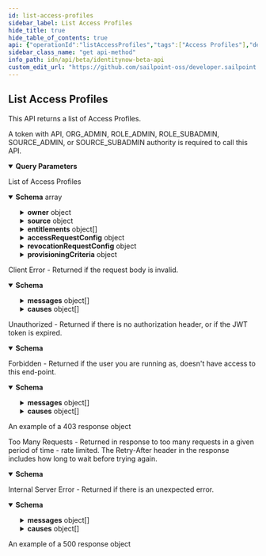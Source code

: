 ```yaml
---
id: list-access-profiles
sidebar_label: List Access Profiles
hide_title: true
hide_table_of_contents: true
api: {"operationId":"listAccessProfiles","tags":["Access Profiles"],"description":"This API returns a list of Access Profiles.\n\nA token with API, ORG_ADMIN, ROLE_ADMIN, ROLE_SUBADMIN, SOURCE_ADMIN, or SOURCE_SUBADMIN authority is required to call this API.","parameters":[{"in":"query","name":"for-subadmin","schema":{"type":"string"},"description":"If provided, filters the returned list according to what is visible to the indicated ROLE_SUBADMIN or SOURCE_SUBADMIN Identity. The value of the parameter is either an Identity ID, or the special value **me**, which is shorthand for the calling Identity's ID.\n\nA 400 Bad Request error is returned if the **for-subadmin** parameter is specified for an Identity that is not a subadmin.","example":"8c190e6787aa4ed9a90bd9d5344523fb","required":false},{"in":"query","name":"limit","description":"Note that for this API the maximum value for limit is 50.\nSee [V3 API Standard Collection Parameters](https://developer.sailpoint.com/idn/api/standard-collection-parameters) for more information.","required":false,"example":50,"schema":{"type":"integer","format":"int32","minimum":0,"maximum":50,"default":50}},{"in":"query","name":"offset","description":"Offset into the full result set. Usually specified with *limit* to paginate through the results.\nSee [V3 API Standard Collection Parameters](https://developer.sailpoint.com/idn/api/standard-collection-parameters) for more information.","required":false,"example":0,"schema":{"type":"integer","format":"int32","minimum":0,"default":0}},{"in":"query","name":"count","description":"If *true* it will populate the *X-Total-Count* response header with the number of results that would be returned if *limit* and *offset* were ignored.\n\nSince requesting a total count can have a performance impact, it is recommended not to send **count=true** if that value will not be used.\n\nSee [V3 API Standard Collection Parameters](https://developer.sailpoint.com/idn/api/standard-collection-parameters) for more information.","required":false,"example":true,"schema":{"type":"boolean","default":false}},{"in":"query","name":"filters","schema":{"type":"string"},"description":"Filter results using the standard syntax described in [V3 API Standard Collection Parameters](https://developer.sailpoint.com/idn/api/standard-collection-parameters#filtering-results)\n\nFiltering is supported for the following fields and operators:\n\n**id**: *eq, in*\n\n**name**: *eq, sw*\n\n**created, modified**: *gt, lt, ge, le*\n\n**owner.id**: *eq, in*\n\n**requestable**: *eq*\n\n**source.id**: *eq, in*","example":"name eq \"SailPoint Support\"","required":false},{"in":"query","name":"sorters","schema":{"type":"string","format":"comma-separated"},"description":"Sort results using the standard syntax described in [V3 API Standard Collection Parameters](https://developer.sailpoint.com/idn/api/standard-collection-parameters#sorting-results)\n\nSorting is supported for the following fields: **name, created, modified**","example":"name,-modified","required":false},{"in":"query","name":"for-segment-ids","schema":{"type":"string","format":"comma-separated"},"description":"If present and not empty, additionally filters Access Profiles to those which are assigned to the Segment(s) with the specified IDs.\n\nIf segmentation is currently unavailable, specifying this parameter results in an error.","example":"0b5c9f25-83c6-4762-9073-e38f7bb2ae26,2e8d8180-24bc-4d21-91c6-7affdb473b0d","required":false},{"in":"query","name":"include-unsegmented","schema":{"type":"boolean","default":true},"description":"Whether or not the response list should contain unsegmented Access Profiles. If *for-segment-ids* is absent or empty, specifying *include-unsegmented* as false results in an error.","example":false,"required":false}],"responses":{"200":{"description":"List of Access Profiles","content":{"application/json":{"schema":{"type":"array","items":{"type":"object","properties":{"id":{"type":"string","description":"The ID of the Access Profile","example":"2c91808a7190d06e01719938fcd20792","readOnly":true},"name":{"type":"string","description":"Name of the Access Profile","example":"Employee-database-read-write"},"description":{"type":"string","nullable":true,"description":"Information about the Access Profile","example":"Collection of entitlements to read/write the employee database"},"created":{"type":"string","description":"Date the Access Profile was created","format":"date-time","example":"2021-03-01T22:32:58.104Z","readOnly":true},"modified":{"type":"string","description":"Date the Access Profile was last modified.","format":"date-time","example":"2021-03-02T20:22:28.104Z","readOnly":true},"enabled":{"type":"boolean","description":"Whether the Access Profile is enabled. If the Access Profile is enabled then you must include at least one Entitlement.","example":true},"owner":{"description":"Owner of the Access Profile","type":"object","nullable":true,"properties":{"type":{"description":"Owner type. This field must be either left null or set to 'IDENTITY' on input, otherwise a 400 Bad Request error will result.","example":"IDENTITY","type":"string","enum":["ACCOUNT_CORRELATION_CONFIG","ACCESS_PROFILE","ACCESS_REQUEST_APPROVAL","ACCOUNT","APPLICATION","CAMPAIGN","CAMPAIGN_FILTER","CERTIFICATION","CLUSTER","CONNECTOR_SCHEMA","ENTITLEMENT","GOVERNANCE_GROUP","IDENTITY","IDENTITY_PROFILE","IDENTITY_REQUEST","LIFECYCLE_STATE","PASSWORD_POLICY","ROLE","RULE","SOD_POLICY","SOURCE","TAG","TAG_CATEGORY","TASK_RESULT","REPORT_RESULT","SOD_VIOLATION","ACCOUNT_ACTIVITY"]},"id":{"type":"string","description":"Identity id","example":"2c9180a46faadee4016fb4e018c20639"},"name":{"type":"string","description":"Human-readable display name of the owner. It may be left null or omitted in a POST or PATCH. If set, it must match the current value of the owner's display name, otherwise a 400 Bad Request error will result.","example":"support"}}},"source":{"type":"object","properties":{"id":{"type":"string","description":"The ID of the Source with with which the Access Profile is associated","example":"2c91809773dee3610173fdb0b6061ef4"},"type":{"type":"string","enum":["SOURCE"],"description":"The type of the Source, will always be SOURCE","example":"SOURCE"},"name":{"type":"string","description":"The display name of the associated Source","example":"ODS-AD-SOURCE"}}},"entitlements":{"type":"array","description":"A list of entitlements associated with the Access Profile. If enabled is false this is allowed to be empty otherwise it needs to contain at least one Entitlement.","items":{"type":"object","properties":{"id":{"type":"string","description":"The ID of the Entitlement","example":"2c91809773dee32014e13e122092014e"},"type":{"type":"string","enum":["ENTITLEMENT"],"description":"The type of the Entitlement, will always be ENTITLEMENT","example":"ENTITLEMENT"},"name":{"type":"string","description":"The display name of the Entitlement","example":"CN=entitlement.490efde5,OU=OrgCo,OU=ServiceDept,DC=HQAD,DC=local"}}}},"requestable":{"type":"boolean","description":"Whether the Access Profile is requestable via access request. Currently, making an Access Profile non-requestable is only supported  for customers enabled with the new Request Center. Otherwise, attempting to create an Access Profile with a value  **false** in this field results in a 400 error.","example":true},"accessRequestConfig":{"nullable":true,"description":"Access request configuration for this object","type":"object","properties":{"commentsRequired":{"type":"boolean","description":"Whether the requester of the containing object must provide comments justifying the request","example":true},"denialCommentsRequired":{"type":"boolean","description":"Whether an approver must provide comments when denying the request","example":true},"approvalSchemes":{"type":"array","description":"List describing the steps in approving the request","items":{"type":"object","properties":{"approverType":{"type":"string","enum":["APP_OWNER","OWNER","SOURCE_OWNER","MANAGER","GOVERNANCE_GROUP"],"description":"Describes the individual or group that is responsible for an approval step. Values are as follows.\n**APP_OWNER**: The owner of the Application\n\n**OWNER**: Owner of the associated Access Profile or Role\n\n**SOURCE_OWNER**: Owner of the Source associated with an Access Profile\n\n**MANAGER**: Manager of the Identity making the request\n\n**GOVERNANCE_GROUP**: A Governance Group, the ID of which is specified by the **approverId** field","example":"GOVERNANCE_GROUP"},"approverId":{"type":"string","nullable":true,"description":"Id of the specific approver, used only when approverType is GOVERNANCE_GROUP","example":"46c79819-a69f-49a2-becb-12c971ae66c6"}}}}}},"revocationRequestConfig":{"nullable":true,"description":"Revocation request configuration for this object.","type":"object","properties":{"commentsRequired":{"type":"boolean","description":"Whether the requester of the containing object must provide comments justifying the request","example":false,"nullable":true,"default":false},"denialCommentsRequired":{"type":"boolean","description":"Whether an approver must provide comments when denying the request","example":false,"nullable":true,"default":false},"approvalSchemes":{"type":"array","description":"List describing the steps in approving the revocation request","items":{"type":"object","properties":{"approverType":{"type":"string","enum":["APP_OWNER","OWNER","SOURCE_OWNER","MANAGER","GOVERNANCE_GROUP"],"description":"Describes the individual or group that is responsible for an approval step. Values are as follows.\n**APP_OWNER**: The owner of the Application\n\n**OWNER**: Owner of the associated Access Profile or Role\n\n**SOURCE_OWNER**: Owner of the Source associated with an Access Profile\n\n**MANAGER**: Manager of the Identity making the request\n\n**GOVERNANCE_GROUP**: A Governance Group, the ID of which is specified by the **approverId** field","example":"GOVERNANCE_GROUP"},"approverId":{"type":"string","nullable":true,"description":"Id of the specific approver, used only when approverType is GOVERNANCE_GROUP","example":"46c79819-a69f-49a2-becb-12c971ae66c6"}}}}}},"segments":{"type":"array","nullable":true,"items":{"type":"string"},"description":"List of IDs of segments, if any, to which this Access Profile is assigned.","example":["f7b1b8a3-5fed-4fd4-ad29-82014e137e19","29cb6c06-1da8-43ea-8be4-b3125f248f2a"]},"provisioningCriteria":{"description":"When an Identity has multiple Accounts on the Source with which an Access Profile is associated, this expression is evaluated against those Accounts to choose one to provision with the Access Profile.","nullable":true,"example":{"operation":"OR","children":[{"operation":"AND","children":[{"attribute":"dn","operation":"CONTAINS","value":"useast"},{"attribute":"manager","operation":"CONTAINS","value":"Scott.Clark"}]},{"operation":"AND","children":[{"attribute":"dn","operation":"EQUALS","value":"Gibson"},{"attribute":"telephoneNumber","operation":"CONTAINS","value":"512"}]}]},"type":"object","properties":{"operation":{"type":"string","enum":["EQUALS","NOT_EQUALS","CONTAINS","HAS","AND","OR"],"description":"Supported operations on ProvisioningCriteria","example":"EQUALS"},"attribute":{"type":"string","description":"Name of the Account attribute to be tested. If **operation** is one of EQUALS, NOT_EQUALS, CONTAINS, or HAS, this field is required. Otherwise, specifying it is an error.","example":"email","nullable":true},"value":{"type":"string","nullable":true,"description":"String value to test the Account attribute w/r/t the specified operation. If the operation is one of EQUALS, NOT_EQUALS, or CONTAINS, this field is required. Otherwise, specifying it is an error. If the Attribute is not String-typed, it will be converted to the appropriate type.","example":"carlee.cert1c9f9b6fd@mailinator.com"},"children":{"type":"array","items":{"type":"object","description":"Defines matching criteria for an Account to be provisioned with a specific Access Profile","properties":{"operation":{"type":"string","enum":["EQUALS","NOT_EQUALS","CONTAINS","HAS","AND","OR"],"description":"Supported operations on ProvisioningCriteria","example":"EQUALS"},"attribute":{"type":"string","description":"Name of the Account attribute to be tested. If **operation** is one of EQUALS, NOT_EQUALS, CONTAINS, or HAS, this field is required. Otherwise, specifying it is an error.","example":"email","nullable":true},"value":{"type":"string","nullable":true,"description":"String value to test the Account attribute w/r/t the specified operation. If the operation is one of EQUALS, NOT_EQUALS, or CONTAINS, this field is required. Otherwise, specifying it is an error. If the Attribute is not String-typed, it will be converted to the appropriate type.","example":"carlee.cert1c9f9b6fd@mailinator.com"},"children":{"type":"array","items":{"type":"object","description":"Defines matching criteria for an Account to be provisioned with a specific Access Profile","properties":{"operation":{"type":"string","enum":["EQUALS","NOT_EQUALS","CONTAINS","HAS","AND","OR"],"description":"Supported operations on ProvisioningCriteria","example":"EQUALS"},"attribute":{"type":"string","description":"Name of the Account attribute to be tested. If **operation** is one of EQUALS, NOT_EQUALS, CONTAINS, or HAS, this field is required. Otherwise, specifying it is an error.","example":"email","nullable":true},"value":{"type":"string","description":"String value to test the Account attribute w/r/t the specified operation. If the operation is one of EQUALS, NOT_EQUALS, or CONTAINS, this field is required. Otherwise, specifying it is an error. If the Attribute is not String-typed, it will be converted to the appropriate type.","example":"carlee.cert1c9f9b6fd@mailinator.com"}}},"nullable":true,"description":"Array of child criteria. Required if the operation is AND or OR, otherwise it must be left null. A maximum of three levels of criteria are supported, including leaf nodes.","example":null}}},"nullable":true,"description":"Array of child criteria. Required if the operation is AND or OR, otherwise it must be left null. A maximum of three levels of criteria are supported, including leaf nodes.","example":null}}}},"required":["owner","name","source"]}}}}},"400":{"description":"Client Error - Returned if the request body is invalid.","content":{"application/json":{"schema":{"type":"object","properties":{"detailCode":{"type":"string","description":"Fine-grained error code providing more detail of the error.","example":"400.1 Bad Request Content"},"trackingId":{"type":"string","description":"Unique tracking id for the error.","example":"e7eab60924f64aa284175b9fa3309599"},"messages":{"type":"array","description":"Generic localized reason for error","items":{"type":"object","properties":{"locale":{"type":"string","description":"The locale for the message text, a BCP 47 language tag.","example":"en-US"},"localeOrigin":{"type":"string","enum":["DEFAULT","REQUEST"],"description":"An indicator of how the locale was selected. *DEFAULT* means the locale is the system default. *REQUEST* means the locale was selected from the request context (i.e., best match based on the *Accept-Language* header). Additional values may be added in the future without notice.","example":"DEFAULT"},"text":{"type":"string","description":"Actual text of the error message in the indicated locale.","example":"The request was syntactically correct but its content is semantically invalid."}}}},"causes":{"type":"array","description":"Plain-text descriptive reasons to provide additional detail to the text provided in the messages field","items":{"type":"object","properties":{"locale":{"type":"string","description":"The locale for the message text, a BCP 47 language tag.","example":"en-US"},"localeOrigin":{"type":"string","enum":["DEFAULT","REQUEST"],"description":"An indicator of how the locale was selected. *DEFAULT* means the locale is the system default. *REQUEST* means the locale was selected from the request context (i.e., best match based on the *Accept-Language* header). Additional values may be added in the future without notice.","example":"DEFAULT"},"text":{"type":"string","description":"Actual text of the error message in the indicated locale.","example":"The request was syntactically correct but its content is semantically invalid."}}}}}}}}},"401":{"description":"Unauthorized - Returned if there is no authorization header, or if the JWT token is expired.","content":{"application/json":{"schema":{"type":"object","properties":{"error":{"description":"A message describing the error","example":"JWT validation failed: JWT is expired"}}}}}},"403":{"description":"Forbidden - Returned if the user you are running as, doesn't have access to this end-point.","content":{"application/json":{"schema":{"type":"object","properties":{"detailCode":{"type":"string","description":"Fine-grained error code providing more detail of the error.","example":"400.1 Bad Request Content"},"trackingId":{"type":"string","description":"Unique tracking id for the error.","example":"e7eab60924f64aa284175b9fa3309599"},"messages":{"type":"array","description":"Generic localized reason for error","items":{"type":"object","properties":{"locale":{"type":"string","description":"The locale for the message text, a BCP 47 language tag.","example":"en-US"},"localeOrigin":{"type":"string","enum":["DEFAULT","REQUEST"],"description":"An indicator of how the locale was selected. *DEFAULT* means the locale is the system default. *REQUEST* means the locale was selected from the request context (i.e., best match based on the *Accept-Language* header). Additional values may be added in the future without notice.","example":"DEFAULT"},"text":{"type":"string","description":"Actual text of the error message in the indicated locale.","example":"The request was syntactically correct but its content is semantically invalid."}}}},"causes":{"type":"array","description":"Plain-text descriptive reasons to provide additional detail to the text provided in the messages field","items":{"type":"object","properties":{"locale":{"type":"string","description":"The locale for the message text, a BCP 47 language tag.","example":"en-US"},"localeOrigin":{"type":"string","enum":["DEFAULT","REQUEST"],"description":"An indicator of how the locale was selected. *DEFAULT* means the locale is the system default. *REQUEST* means the locale was selected from the request context (i.e., best match based on the *Accept-Language* header). Additional values may be added in the future without notice.","example":"DEFAULT"},"text":{"type":"string","description":"Actual text of the error message in the indicated locale.","example":"The request was syntactically correct but its content is semantically invalid."}}}}}},"examples":{"403":{"summary":"An example of a 403 response object","value":{"detailCode":"403 Forbidden","trackingId":"b21b1f7ce4da4d639f2c62a57171b427","messages":[{"locale":"en-US","localeOrigin":"DEFAULT","text":"The server understood the request but refuses to authorize it."}]}}}}}},"429":{"description":"Too Many Requests - Returned in response to too many requests in a given period of time - rate limited. The Retry-After header in the response includes how long to wait before trying again.","content":{"application/json":{"schema":{"type":"object","properties":{"message":{"description":"A message describing the error","example":" Rate Limit Exceeded "}}}}}},"500":{"description":"Internal Server Error - Returned if there is an unexpected error.","content":{"application/json":{"schema":{"type":"object","properties":{"detailCode":{"type":"string","description":"Fine-grained error code providing more detail of the error.","example":"400.1 Bad Request Content"},"trackingId":{"type":"string","description":"Unique tracking id for the error.","example":"e7eab60924f64aa284175b9fa3309599"},"messages":{"type":"array","description":"Generic localized reason for error","items":{"type":"object","properties":{"locale":{"type":"string","description":"The locale for the message text, a BCP 47 language tag.","example":"en-US"},"localeOrigin":{"type":"string","enum":["DEFAULT","REQUEST"],"description":"An indicator of how the locale was selected. *DEFAULT* means the locale is the system default. *REQUEST* means the locale was selected from the request context (i.e., best match based on the *Accept-Language* header). Additional values may be added in the future without notice.","example":"DEFAULT"},"text":{"type":"string","description":"Actual text of the error message in the indicated locale.","example":"The request was syntactically correct but its content is semantically invalid."}}}},"causes":{"type":"array","description":"Plain-text descriptive reasons to provide additional detail to the text provided in the messages field","items":{"type":"object","properties":{"locale":{"type":"string","description":"The locale for the message text, a BCP 47 language tag.","example":"en-US"},"localeOrigin":{"type":"string","enum":["DEFAULT","REQUEST"],"description":"An indicator of how the locale was selected. *DEFAULT* means the locale is the system default. *REQUEST* means the locale was selected from the request context (i.e., best match based on the *Accept-Language* header). Additional values may be added in the future without notice.","example":"DEFAULT"},"text":{"type":"string","description":"Actual text of the error message in the indicated locale.","example":"The request was syntactically correct but its content is semantically invalid."}}}}}},"examples":{"500":{"summary":"An example of a 500 response object","value":{"detailCode":"500.0 Internal Fault","trackingId":"b21b1f7ce4da4d639f2c62a57171b427","messages":[{"locale":"en-US","localeOrigin":"DEFAULT","text":"An internal fault occurred."}]}}}}}}},"security":[{"oauth2":["idn:access-profile:read","idn:access-profile:manage"]}],"method":"get","path":"/access-profiles","servers":[{"url":"https://{tenant}.api.identitynow.com/beta","description":"This is the beta API server.","variables":{"tenant":{"default":"sailpoint","description":"This is the name of your tenant, typically your company's name."}}}],"securitySchemes":{"oauth2":{"type":"oauth2","description":"OAuth2 Bearer token (JWT). See [IdentityNow REST API Authentication](https://developer.sailpoint.com/idn/api/authentication) for more information.\n- Directions for generating a [personal access token](https://developer.sailpoint.com/idn/api/authentication#personal-access-tokens)\n- Directions using [client credentials flow](https://developer.sailpoint.com/idn/api/authentication#client-credentials-grant-flow)\n- Directions for using [authorization code flow](https://developer.sailpoint.com/idn/api/authentication#authorization-code-grant-flow)\n\nWhich authentication method should I choose?  See our [guide](https://developer.sailpoint.com/idn/api/authentication#which-oauth-20-grant-flow-should-i-use)\n\nLearn more about how to find your `tokenUrl` and `authorizationUrl` [in our docs](https://developer.sailpoint.com/idn/api/authentication#find-your-tenants-oauth-details)\n","flows":{"clientCredentials":{"tokenUrl":"https://tenant.api.identitynow.com/oauth/token","scopes":{"sp:scopes:default":"default scope","sp:scopes:all":"access to all scopes"}},"authorizationCode":{"authorizationUrl":"https://tenant.identitynow.com/oauth/authorize","tokenUrl":"https://tenant.api.identitynow.com/oauth/token","scopes":{"sp:scopes:default":"default scope","sp:scopes:all":"access to all scopes"}}}}},"info":{"title":"IdentityNow Beta API","description":"Use these APIs to interact with the IdentityNow platform to achieve repeatable, automated processes with greater scalability. These APIs are in beta and are subject to change. We encourage you to join the SailPoint Developer Community forum at https://developer.sailpoint.com/discuss to connect with other developers using our APIs.","termsOfService":"https://developer.sailpoint.com/discuss/tos","contact":{"name":"Developer Relations","url":"https://developer.sailpoint.com/discuss/api-help"},"license":{"name":"MIT","url":"https://opensource.org/licenses/MIT"},"version":"3.1.0-beta"},"postman":{"name":"List Access Profiles","description":{"content":"This API returns a list of Access Profiles.\n\nA token with API, ORG_ADMIN, ROLE_ADMIN, ROLE_SUBADMIN, SOURCE_ADMIN, or SOURCE_SUBADMIN authority is required to call this API.","type":"text/plain"},"url":{"path":["access-profiles"],"host":["{{baseUrl}}"],"query":[{"disabled":false,"description":{"content":"If provided, filters the returned list according to what is visible to the indicated ROLE_SUBADMIN or SOURCE_SUBADMIN Identity. The value of the parameter is either an Identity ID, or the special value **me**, which is shorthand for the calling Identity's ID.\n\nA 400 Bad Request error is returned if the **for-subadmin** parameter is specified for an Identity that is not a subadmin.","type":"text/plain"},"key":"for-subadmin","value":""},{"disabled":false,"description":{"content":"Note that for this API the maximum value for limit is 50.\nSee [V3 API Standard Collection Parameters](https://developer.sailpoint.com/idn/api/standard-collection-parameters) for more information.","type":"text/plain"},"key":"limit","value":""},{"disabled":false,"description":{"content":"Offset into the full result set. Usually specified with *limit* to paginate through the results.\nSee [V3 API Standard Collection Parameters](https://developer.sailpoint.com/idn/api/standard-collection-parameters) for more information.","type":"text/plain"},"key":"offset","value":""},{"disabled":false,"description":{"content":"If *true* it will populate the *X-Total-Count* response header with the number of results that would be returned if *limit* and *offset* were ignored.\n\nSince requesting a total count can have a performance impact, it is recommended not to send **count=true** if that value will not be used.\n\nSee [V3 API Standard Collection Parameters](https://developer.sailpoint.com/idn/api/standard-collection-parameters) for more information.","type":"text/plain"},"key":"count","value":""},{"disabled":false,"description":{"content":"Filter results using the standard syntax described in [V3 API Standard Collection Parameters](https://developer.sailpoint.com/idn/api/standard-collection-parameters#filtering-results)\n\nFiltering is supported for the following fields and operators:\n\n**id**: *eq, in*\n\n**name**: *eq, sw*\n\n**created, modified**: *gt, lt, ge, le*\n\n**owner.id**: *eq, in*\n\n**requestable**: *eq*\n\n**source.id**: *eq, in*","type":"text/plain"},"key":"filters","value":""},{"disabled":false,"description":{"content":"Sort results using the standard syntax described in [V3 API Standard Collection Parameters](https://developer.sailpoint.com/idn/api/standard-collection-parameters#sorting-results)\n\nSorting is supported for the following fields: **name, created, modified**","type":"text/plain"},"key":"sorters","value":""},{"disabled":false,"description":{"content":"If present and not empty, additionally filters Access Profiles to those which are assigned to the Segment(s) with the specified IDs.\n\nIf segmentation is currently unavailable, specifying this parameter results in an error.","type":"text/plain"},"key":"for-segment-ids","value":""},{"disabled":false,"description":{"content":"Whether or not the response list should contain unsegmented Access Profiles. If *for-segment-ids* is absent or empty, specifying *include-unsegmented* as false results in an error.","type":"text/plain"},"key":"include-unsegmented","value":""}],"variable":[]},"header":[{"key":"Accept","value":"application/json"}],"method":"GET","auth":{"type":"oauth2","oauth2":[]}}}
sidebar_class_name: "get api-method"
info_path: idn/api/beta/identitynow-beta-api
custom_edit_url: "https://github.com/sailpoint-oss/developer.sailpoint.com/issues/new?assignees=&labels=&template=bug-report.md&title=%5BBug%5D+Your+Bug+Report+Here Requesting changes to 'List Access Profiles' (list-access-profiles)"
---
```



## List Access Profiles



This API returns a list of Access Profiles.

A token with API, ORG_ADMIN, ROLE_ADMIN, ROLE_SUBADMIN, SOURCE_ADMIN, or SOURCE_SUBADMIN authority is required to call this API.

<details style={{"marginBottom":"1rem"}} data-collapsed={false} open={true}><summary style={{}}><strong>Query Parameters</strong></summary><div><ul><ParamsItem className={"paramsItem"} param={{"in":"query","name":"for-subadmin","schema":{"type":"string"},"description":"If provided, filters the returned list according to what is visible to the indicated ROLE_SUBADMIN or SOURCE_SUBADMIN Identity. The value of the parameter is either an Identity ID, or the special value **me**, which is shorthand for the calling Identity's ID.\n\nA 400 Bad Request error is returned if the **for-subadmin** parameter is specified for an Identity that is not a subadmin.","example":"8c190e6787aa4ed9a90bd9d5344523fb","required":false}}></ParamsItem><ParamsItem className={"paramsItem"} param={{"in":"query","name":"limit","description":"Note that for this API the maximum value for limit is 50.\nSee [V3 API Standard Collection Parameters](https://developer.sailpoint.com/idn/api/standard-collection-parameters) for more information.","required":false,"example":50,"schema":{"type":"integer","format":"int32","minimum":0,"maximum":50,"default":50}}}></ParamsItem><ParamsItem className={"paramsItem"} param={{"in":"query","name":"offset","description":"Offset into the full result set. Usually specified with *limit* to paginate through the results.\nSee [V3 API Standard Collection Parameters](https://developer.sailpoint.com/idn/api/standard-collection-parameters) for more information.","required":false,"example":0,"schema":{"type":"integer","format":"int32","minimum":0,"default":0}}}></ParamsItem><ParamsItem className={"paramsItem"} param={{"in":"query","name":"count","description":"If *true* it will populate the *X-Total-Count* response header with the number of results that would be returned if *limit* and *offset* were ignored.\n\nSince requesting a total count can have a performance impact, it is recommended not to send **count=true** if that value will not be used.\n\nSee [V3 API Standard Collection Parameters](https://developer.sailpoint.com/idn/api/standard-collection-parameters) for more information.","required":false,"example":true,"schema":{"type":"boolean","default":false}}}></ParamsItem><ParamsItem className={"paramsItem"} param={{"in":"query","name":"filters","schema":{"type":"string"},"description":"Filter results using the standard syntax described in [V3 API Standard Collection Parameters](https://developer.sailpoint.com/idn/api/standard-collection-parameters#filtering-results)\n\nFiltering is supported for the following fields and operators:\n\n**id**: *eq, in*\n\n**name**: *eq, sw*\n\n**created, modified**: *gt, lt, ge, le*\n\n**owner.id**: *eq, in*\n\n**requestable**: *eq*\n\n**source.id**: *eq, in*","example":"name eq \"SailPoint Support\"","required":false}}></ParamsItem><ParamsItem className={"paramsItem"} param={{"in":"query","name":"sorters","schema":{"type":"string","format":"comma-separated"},"description":"Sort results using the standard syntax described in [V3 API Standard Collection Parameters](https://developer.sailpoint.com/idn/api/standard-collection-parameters#sorting-results)\n\nSorting is supported for the following fields: **name, created, modified**","example":"name,-modified","required":false}}></ParamsItem><ParamsItem className={"paramsItem"} param={{"in":"query","name":"for-segment-ids","schema":{"type":"string","format":"comma-separated"},"description":"If present and not empty, additionally filters Access Profiles to those which are assigned to the Segment(s) with the specified IDs.\n\nIf segmentation is currently unavailable, specifying this parameter results in an error.","example":"0b5c9f25-83c6-4762-9073-e38f7bb2ae26,2e8d8180-24bc-4d21-91c6-7affdb473b0d","required":false}}></ParamsItem><ParamsItem className={"paramsItem"} param={{"in":"query","name":"include-unsegmented","schema":{"type":"boolean","default":true},"description":"Whether or not the response list should contain unsegmented Access Profiles. If *for-segment-ids* is absent or empty, specifying *include-unsegmented* as false results in an error.","example":false,"required":false}}></ParamsItem></ul></div></details><div><ApiTabs><TabItem label={"200"} value={"200"}><div>

List of Access Profiles

</div><div><MimeTabs schemaType={"response"}><TabItem label={"application/json"} value={"application/json"}><SchemaTabs><TabItem label={"Schema"} value={"Schema"}><details style={{}} data-collapsed={false} open={true}><summary style={{"textAlign":"left"}}><strong>Schema</strong><span style={{"opacity":"0.6"}}> array</span></summary><div style={{"textAlign":"left","marginLeft":"1rem"}}></div><ul style={{"marginLeft":"1rem"}}><SchemaItem collapsible={false} name={"id"} required={false} deprecated={undefined} schemaDescription={"The ID of the Access Profile"} schemaName={"string"} qualifierMessage={undefined} defaultValue={undefined}></SchemaItem><SchemaItem collapsible={false} name={"name"} required={false} deprecated={undefined} schemaDescription={"Name of the Access Profile"} schemaName={"string"} qualifierMessage={undefined} defaultValue={undefined}></SchemaItem><SchemaItem collapsible={false} name={"description"} required={false} deprecated={undefined} schemaDescription={"Information about the Access Profile"} schemaName={"string"} qualifierMessage={undefined} defaultValue={undefined}></SchemaItem><SchemaItem collapsible={false} name={"created"} required={false} deprecated={undefined} schemaDescription={"Date the Access Profile was created"} schemaName={"date-time"} qualifierMessage={undefined} defaultValue={undefined}></SchemaItem><SchemaItem collapsible={false} name={"modified"} required={false} deprecated={undefined} schemaDescription={"Date the Access Profile was last modified."} schemaName={"date-time"} qualifierMessage={undefined} defaultValue={undefined}></SchemaItem><SchemaItem collapsible={false} name={"enabled"} required={false} deprecated={undefined} schemaDescription={"Whether the Access Profile is enabled. If the Access Profile is enabled then you must include at least one Entitlement."} schemaName={"boolean"} qualifierMessage={undefined} defaultValue={undefined}></SchemaItem><SchemaItem collapsible={true} className={"schemaItem"}><details style={{}}><summary style={{}}><strong>owner</strong><span style={{"opacity":"0.6"}}> object</span></summary><div style={{"marginLeft":"1rem"}}><div style={{"marginTop":".5rem","marginBottom":".5rem"}}>

Owner of the Access Profile

</div><SchemaItem collapsible={false} name={"type"} required={false} deprecated={undefined} schemaDescription={"Owner type. This field must be either left null or set to 'IDENTITY' on input, otherwise a 400 Bad Request error will result."} schemaName={"string"} qualifierMessage={"**Possible values:** [`ACCOUNT_CORRELATION_CONFIG`, `ACCESS_PROFILE`, `ACCESS_REQUEST_APPROVAL`, `ACCOUNT`, `APPLICATION`, `CAMPAIGN`, `CAMPAIGN_FILTER`, `CERTIFICATION`, `CLUSTER`, `CONNECTOR_SCHEMA`, `ENTITLEMENT`, `GOVERNANCE_GROUP`, `IDENTITY`, `IDENTITY_PROFILE`, `IDENTITY_REQUEST`, `LIFECYCLE_STATE`, `PASSWORD_POLICY`, `ROLE`, `RULE`, `SOD_POLICY`, `SOURCE`, `TAG`, `TAG_CATEGORY`, `TASK_RESULT`, `REPORT_RESULT`, `SOD_VIOLATION`, `ACCOUNT_ACTIVITY`]"} defaultValue={undefined}></SchemaItem><SchemaItem collapsible={false} name={"id"} required={false} deprecated={undefined} schemaDescription={"Identity id"} schemaName={"string"} qualifierMessage={undefined} defaultValue={undefined}></SchemaItem><SchemaItem collapsible={false} name={"name"} required={false} deprecated={undefined} schemaDescription={"Human-readable display name of the owner. It may be left null or omitted in a POST or PATCH. If set, it must match the current value of the owner's display name, otherwise a 400 Bad Request error will result."} schemaName={"string"} qualifierMessage={undefined} defaultValue={undefined}></SchemaItem></div></details></SchemaItem><SchemaItem collapsible={true} className={"schemaItem"}><details style={{}}><summary style={{}}><strong>source</strong><span style={{"opacity":"0.6"}}> object</span></summary><div style={{"marginLeft":"1rem"}}><SchemaItem collapsible={false} name={"id"} required={false} deprecated={undefined} schemaDescription={"The ID of the Source with with which the Access Profile is associated"} schemaName={"string"} qualifierMessage={undefined} defaultValue={undefined}></SchemaItem><SchemaItem collapsible={false} name={"type"} required={false} deprecated={undefined} schemaDescription={"The type of the Source, will always be SOURCE"} schemaName={"string"} qualifierMessage={"**Possible values:** [`SOURCE`]"} defaultValue={undefined}></SchemaItem><SchemaItem collapsible={false} name={"name"} required={false} deprecated={undefined} schemaDescription={"The display name of the associated Source"} schemaName={"string"} qualifierMessage={undefined} defaultValue={undefined}></SchemaItem></div></details></SchemaItem><SchemaItem collapsible={true} className={"schemaItem"}><details style={{}}><summary style={{}}><strong>entitlements</strong><span style={{"opacity":"0.6"}}> object[]</span></summary><div style={{"marginLeft":"1rem"}}><div style={{"marginTop":".5rem","marginBottom":".5rem"}}>

A list of entitlements associated with the Access Profile. If enabled is false this is allowed to be empty otherwise it needs to contain at least one Entitlement.

</div><SchemaItem collapsible={false} name={"id"} required={false} deprecated={undefined} schemaDescription={"The ID of the Entitlement"} schemaName={"string"} qualifierMessage={undefined} defaultValue={undefined}></SchemaItem><SchemaItem collapsible={false} name={"type"} required={false} deprecated={undefined} schemaDescription={"The type of the Entitlement, will always be ENTITLEMENT"} schemaName={"string"} qualifierMessage={"**Possible values:** [`ENTITLEMENT`]"} defaultValue={undefined}></SchemaItem><SchemaItem collapsible={false} name={"name"} required={false} deprecated={undefined} schemaDescription={"The display name of the Entitlement"} schemaName={"string"} qualifierMessage={undefined} defaultValue={undefined}></SchemaItem></div></details></SchemaItem><SchemaItem collapsible={false} name={"requestable"} required={false} deprecated={undefined} schemaDescription={"Whether the Access Profile is requestable via access request. Currently, making an Access Profile non-requestable is only supported  for customers enabled with the new Request Center. Otherwise, attempting to create an Access Profile with a value  **false** in this field results in a 400 error."} schemaName={"boolean"} qualifierMessage={undefined} defaultValue={undefined}></SchemaItem><SchemaItem collapsible={true} className={"schemaItem"}><details style={{}}><summary style={{}}><strong>accessRequestConfig</strong><span style={{"opacity":"0.6"}}> object</span></summary><div style={{"marginLeft":"1rem"}}><div style={{"marginTop":".5rem","marginBottom":".5rem"}}>

Access request configuration for this object

</div><SchemaItem collapsible={false} name={"commentsRequired"} required={false} deprecated={undefined} schemaDescription={"Whether the requester of the containing object must provide comments justifying the request"} schemaName={"boolean"} qualifierMessage={undefined} defaultValue={undefined}></SchemaItem><SchemaItem collapsible={false} name={"denialCommentsRequired"} required={false} deprecated={undefined} schemaDescription={"Whether an approver must provide comments when denying the request"} schemaName={"boolean"} qualifierMessage={undefined} defaultValue={undefined}></SchemaItem><SchemaItem collapsible={true} className={"schemaItem"}><details style={{}}><summary style={{}}><strong>approvalSchemes</strong><span style={{"opacity":"0.6"}}> object[]</span></summary><div style={{"marginLeft":"1rem"}}><div style={{"marginTop":".5rem","marginBottom":".5rem"}}>

List describing the steps in approving the request

</div><SchemaItem collapsible={false} name={"approverType"} required={false} deprecated={undefined} schemaDescription={"Describes the individual or group that is responsible for an approval step. Values are as follows.\n**APP_OWNER**: The owner of the Application\n\n**OWNER**: Owner of the associated Access Profile or Role\n\n**SOURCE_OWNER**: Owner of the Source associated with an Access Profile\n\n**MANAGER**: Manager of the Identity making the request\n\n**GOVERNANCE_GROUP**: A Governance Group, the ID of which is specified by the **approverId** field"} schemaName={"string"} qualifierMessage={"**Possible values:** [`APP_OWNER`, `OWNER`, `SOURCE_OWNER`, `MANAGER`, `GOVERNANCE_GROUP`]"} defaultValue={undefined}></SchemaItem><SchemaItem collapsible={false} name={"approverId"} required={false} deprecated={undefined} schemaDescription={"Id of the specific approver, used only when approverType is GOVERNANCE_GROUP"} schemaName={"string"} qualifierMessage={undefined} defaultValue={undefined}></SchemaItem></div></details></SchemaItem></div></details></SchemaItem><SchemaItem collapsible={true} className={"schemaItem"}><details style={{}}><summary style={{}}><strong>revocationRequestConfig</strong><span style={{"opacity":"0.6"}}> object</span></summary><div style={{"marginLeft":"1rem"}}><div style={{"marginTop":".5rem","marginBottom":".5rem"}}>

Revocation request configuration for this object.

</div><SchemaItem collapsible={false} name={"commentsRequired"} required={false} deprecated={undefined} schemaDescription={"Whether the requester of the containing object must provide comments justifying the request"} schemaName={"boolean"} qualifierMessage={undefined} defaultValue={false}></SchemaItem><SchemaItem collapsible={false} name={"denialCommentsRequired"} required={false} deprecated={undefined} schemaDescription={"Whether an approver must provide comments when denying the request"} schemaName={"boolean"} qualifierMessage={undefined} defaultValue={false}></SchemaItem><SchemaItem collapsible={true} className={"schemaItem"}><details style={{}}><summary style={{}}><strong>approvalSchemes</strong><span style={{"opacity":"0.6"}}> object[]</span></summary><div style={{"marginLeft":"1rem"}}><div style={{"marginTop":".5rem","marginBottom":".5rem"}}>

List describing the steps in approving the revocation request

</div><SchemaItem collapsible={false} name={"approverType"} required={false} deprecated={undefined} schemaDescription={"Describes the individual or group that is responsible for an approval step. Values are as follows.\n**APP_OWNER**: The owner of the Application\n\n**OWNER**: Owner of the associated Access Profile or Role\n\n**SOURCE_OWNER**: Owner of the Source associated with an Access Profile\n\n**MANAGER**: Manager of the Identity making the request\n\n**GOVERNANCE_GROUP**: A Governance Group, the ID of which is specified by the **approverId** field"} schemaName={"string"} qualifierMessage={"**Possible values:** [`APP_OWNER`, `OWNER`, `SOURCE_OWNER`, `MANAGER`, `GOVERNANCE_GROUP`]"} defaultValue={undefined}></SchemaItem><SchemaItem collapsible={false} name={"approverId"} required={false} deprecated={undefined} schemaDescription={"Id of the specific approver, used only when approverType is GOVERNANCE_GROUP"} schemaName={"string"} qualifierMessage={undefined} defaultValue={undefined}></SchemaItem></div></details></SchemaItem></div></details></SchemaItem><SchemaItem collapsible={false} name={"segments"} required={false} deprecated={undefined} schemaDescription={"List of IDs of segments, if any, to which this Access Profile is assigned."} schemaName={"string[]"} qualifierMessage={undefined} defaultValue={undefined}></SchemaItem><SchemaItem collapsible={true} className={"schemaItem"}><details style={{}}><summary style={{}}><strong>provisioningCriteria</strong><span style={{"opacity":"0.6"}}> object</span></summary><div style={{"marginLeft":"1rem"}}><div style={{"marginTop":".5rem","marginBottom":".5rem"}}>

When an Identity has multiple Accounts on the Source with which an Access Profile is associated, this expression is evaluated against those Accounts to choose one to provision with the Access Profile.

</div><SchemaItem collapsible={false} name={"operation"} required={false} deprecated={undefined} schemaDescription={"Supported operations on ProvisioningCriteria"} schemaName={"string"} qualifierMessage={"**Possible values:** [`EQUALS`, `NOT_EQUALS`, `CONTAINS`, `HAS`, `AND`, `OR`]"} defaultValue={undefined}></SchemaItem><SchemaItem collapsible={false} name={"attribute"} required={false} deprecated={undefined} schemaDescription={"Name of the Account attribute to be tested. If **operation** is one of EQUALS, NOT_EQUALS, CONTAINS, or HAS, this field is required. Otherwise, specifying it is an error."} schemaName={"string"} qualifierMessage={undefined} defaultValue={undefined}></SchemaItem><SchemaItem collapsible={false} name={"value"} required={false} deprecated={undefined} schemaDescription={"String value to test the Account attribute w/r/t the specified operation. If the operation is one of EQUALS, NOT_EQUALS, or CONTAINS, this field is required. Otherwise, specifying it is an error. If the Attribute is not String-typed, it will be converted to the appropriate type."} schemaName={"string"} qualifierMessage={undefined} defaultValue={undefined}></SchemaItem><SchemaItem collapsible={true} className={"schemaItem"}><details style={{}}><summary style={{}}><strong>children</strong><span style={{"opacity":"0.6"}}> object[]</span></summary><div style={{"marginLeft":"1rem"}}><div style={{"marginTop":".5rem","marginBottom":".5rem"}}>

Array of child criteria. Required if the operation is AND or OR, otherwise it must be left null. A maximum of three levels of criteria are supported, including leaf nodes.

</div><SchemaItem collapsible={false} name={"operation"} required={false} deprecated={undefined} schemaDescription={"Supported operations on ProvisioningCriteria"} schemaName={"string"} qualifierMessage={"**Possible values:** [`EQUALS`, `NOT_EQUALS`, `CONTAINS`, `HAS`, `AND`, `OR`]"} defaultValue={undefined}></SchemaItem><SchemaItem collapsible={false} name={"attribute"} required={false} deprecated={undefined} schemaDescription={"Name of the Account attribute to be tested. If **operation** is one of EQUALS, NOT_EQUALS, CONTAINS, or HAS, this field is required. Otherwise, specifying it is an error."} schemaName={"string"} qualifierMessage={undefined} defaultValue={undefined}></SchemaItem><SchemaItem collapsible={false} name={"value"} required={false} deprecated={undefined} schemaDescription={"String value to test the Account attribute w/r/t the specified operation. If the operation is one of EQUALS, NOT_EQUALS, or CONTAINS, this field is required. Otherwise, specifying it is an error. If the Attribute is not String-typed, it will be converted to the appropriate type."} schemaName={"string"} qualifierMessage={undefined} defaultValue={undefined}></SchemaItem><SchemaItem collapsible={true} className={"schemaItem"}><details style={{}}><summary style={{}}><strong>children</strong><span style={{"opacity":"0.6"}}> object[]</span></summary><div style={{"marginLeft":"1rem"}}><div style={{"marginTop":".5rem","marginBottom":".5rem"}}>

Array of child criteria. Required if the operation is AND or OR, otherwise it must be left null. A maximum of three levels of criteria are supported, including leaf nodes.

</div><SchemaItem collapsible={false} name={"operation"} required={false} deprecated={undefined} schemaDescription={"Supported operations on ProvisioningCriteria"} schemaName={"string"} qualifierMessage={"**Possible values:** [`EQUALS`, `NOT_EQUALS`, `CONTAINS`, `HAS`, `AND`, `OR`]"} defaultValue={undefined}></SchemaItem><SchemaItem collapsible={false} name={"attribute"} required={false} deprecated={undefined} schemaDescription={"Name of the Account attribute to be tested. If **operation** is one of EQUALS, NOT_EQUALS, CONTAINS, or HAS, this field is required. Otherwise, specifying it is an error."} schemaName={"string"} qualifierMessage={undefined} defaultValue={undefined}></SchemaItem><SchemaItem collapsible={false} name={"value"} required={false} deprecated={undefined} schemaDescription={"String value to test the Account attribute w/r/t the specified operation. If the operation is one of EQUALS, NOT_EQUALS, or CONTAINS, this field is required. Otherwise, specifying it is an error. If the Attribute is not String-typed, it will be converted to the appropriate type."} schemaName={"string"} qualifierMessage={undefined} defaultValue={undefined}></SchemaItem></div></details></SchemaItem></div></details></SchemaItem></div></details></SchemaItem></ul></details></TabItem><TabItem label={"Example (from schema)"} value={"Example (from schema)"}><ResponseSamples responseExample={"[\n  {\n    \"id\": \"2c91808a7190d06e01719938fcd20792\",\n    \"name\": \"Employee-database-read-write\",\n    \"description\": \"Collection of entitlements to read/write the employee database\",\n    \"created\": \"2021-03-01T22:32:58.104Z\",\n    \"modified\": \"2021-03-02T20:22:28.104Z\",\n    \"enabled\": true,\n    \"owner\": {\n      \"type\": \"IDENTITY\",\n      \"id\": \"2c9180a46faadee4016fb4e018c20639\",\n      \"name\": \"support\"\n    },\n    \"source\": {\n      \"id\": \"2c91809773dee3610173fdb0b6061ef4\",\n      \"type\": \"SOURCE\",\n      \"name\": \"ODS-AD-SOURCE\"\n    },\n    \"entitlements\": [\n      {\n        \"id\": \"2c91809773dee32014e13e122092014e\",\n        \"type\": \"ENTITLEMENT\",\n        \"name\": \"CN=entitlement.490efde5,OU=OrgCo,OU=ServiceDept,DC=HQAD,DC=local\"\n      }\n    ],\n    \"requestable\": true,\n    \"accessRequestConfig\": {\n      \"commentsRequired\": true,\n      \"denialCommentsRequired\": true,\n      \"approvalSchemes\": [\n        {\n          \"approverType\": \"GOVERNANCE_GROUP\",\n          \"approverId\": \"46c79819-a69f-49a2-becb-12c971ae66c6\"\n        }\n      ]\n    },\n    \"revocationRequestConfig\": {\n      \"commentsRequired\": false,\n      \"denialCommentsRequired\": false,\n      \"approvalSchemes\": [\n        {\n          \"approverType\": \"GOVERNANCE_GROUP\",\n          \"approverId\": \"46c79819-a69f-49a2-becb-12c971ae66c6\"\n        }\n      ]\n    },\n    \"segments\": [\n      \"f7b1b8a3-5fed-4fd4-ad29-82014e137e19\",\n      \"29cb6c06-1da8-43ea-8be4-b3125f248f2a\"\n    ],\n    \"provisioningCriteria\": {\n      \"operation\": \"OR\",\n      \"children\": [\n        {\n          \"operation\": \"AND\",\n          \"children\": [\n            {\n              \"attribute\": \"dn\",\n              \"operation\": \"CONTAINS\",\n              \"value\": \"useast\"\n            },\n            {\n              \"attribute\": \"manager\",\n              \"operation\": \"CONTAINS\",\n              \"value\": \"Scott.Clark\"\n            }\n          ]\n        },\n        {\n          \"operation\": \"AND\",\n          \"children\": [\n            {\n              \"attribute\": \"dn\",\n              \"operation\": \"EQUALS\",\n              \"value\": \"Gibson\"\n            },\n            {\n              \"attribute\": \"telephoneNumber\",\n              \"operation\": \"CONTAINS\",\n              \"value\": \"512\"\n            }\n          ]\n        }\n      ]\n    }\n  }\n]"} language={"json"}></ResponseSamples></TabItem></SchemaTabs></TabItem></MimeTabs></div></TabItem><TabItem label={"400"} value={"400"}><div>

Client Error - Returned if the request body is invalid.

</div><div><MimeTabs schemaType={"response"}><TabItem label={"application/json"} value={"application/json"}><SchemaTabs><TabItem label={"Schema"} value={"Schema"}><details style={{}} data-collapsed={false} open={true}><summary style={{"textAlign":"left"}}><strong>Schema</strong></summary><div style={{"textAlign":"left","marginLeft":"1rem"}}></div><ul style={{"marginLeft":"1rem"}}><SchemaItem collapsible={false} name={"detailCode"} required={false} deprecated={undefined} schemaDescription={"Fine-grained error code providing more detail of the error."} schemaName={"string"} qualifierMessage={undefined} defaultValue={undefined}></SchemaItem><SchemaItem collapsible={false} name={"trackingId"} required={false} deprecated={undefined} schemaDescription={"Unique tracking id for the error."} schemaName={"string"} qualifierMessage={undefined} defaultValue={undefined}></SchemaItem><SchemaItem collapsible={true} className={"schemaItem"}><details style={{}}><summary style={{}}><strong>messages</strong><span style={{"opacity":"0.6"}}> object[]</span></summary><div style={{"marginLeft":"1rem"}}><div style={{"marginTop":".5rem","marginBottom":".5rem"}}>

Generic localized reason for error

</div><SchemaItem collapsible={false} name={"locale"} required={false} deprecated={undefined} schemaDescription={"The locale for the message text, a BCP 47 language tag."} schemaName={"string"} qualifierMessage={undefined} defaultValue={undefined}></SchemaItem><SchemaItem collapsible={false} name={"localeOrigin"} required={false} deprecated={undefined} schemaDescription={"An indicator of how the locale was selected. *DEFAULT* means the locale is the system default. *REQUEST* means the locale was selected from the request context (i.e., best match based on the *Accept-Language* header). Additional values may be added in the future without notice."} schemaName={"string"} qualifierMessage={"**Possible values:** [`DEFAULT`, `REQUEST`]"} defaultValue={undefined}></SchemaItem><SchemaItem collapsible={false} name={"text"} required={false} deprecated={undefined} schemaDescription={"Actual text of the error message in the indicated locale."} schemaName={"string"} qualifierMessage={undefined} defaultValue={undefined}></SchemaItem></div></details></SchemaItem><SchemaItem collapsible={true} className={"schemaItem"}><details style={{}}><summary style={{}}><strong>causes</strong><span style={{"opacity":"0.6"}}> object[]</span></summary><div style={{"marginLeft":"1rem"}}><div style={{"marginTop":".5rem","marginBottom":".5rem"}}>

Plain-text descriptive reasons to provide additional detail to the text provided in the messages field

</div><SchemaItem collapsible={false} name={"locale"} required={false} deprecated={undefined} schemaDescription={"The locale for the message text, a BCP 47 language tag."} schemaName={"string"} qualifierMessage={undefined} defaultValue={undefined}></SchemaItem><SchemaItem collapsible={false} name={"localeOrigin"} required={false} deprecated={undefined} schemaDescription={"An indicator of how the locale was selected. *DEFAULT* means the locale is the system default. *REQUEST* means the locale was selected from the request context (i.e., best match based on the *Accept-Language* header). Additional values may be added in the future without notice."} schemaName={"string"} qualifierMessage={"**Possible values:** [`DEFAULT`, `REQUEST`]"} defaultValue={undefined}></SchemaItem><SchemaItem collapsible={false} name={"text"} required={false} deprecated={undefined} schemaDescription={"Actual text of the error message in the indicated locale."} schemaName={"string"} qualifierMessage={undefined} defaultValue={undefined}></SchemaItem></div></details></SchemaItem></ul></details></TabItem><TabItem label={"Example (from schema)"} value={"Example (from schema)"}><ResponseSamples responseExample={"{\n  \"detailCode\": \"400.1 Bad Request Content\",\n  \"trackingId\": \"e7eab60924f64aa284175b9fa3309599\",\n  \"messages\": [\n    {\n      \"locale\": \"en-US\",\n      \"localeOrigin\": \"DEFAULT\",\n      \"text\": \"The request was syntactically correct but its content is semantically invalid.\"\n    }\n  ],\n  \"causes\": [\n    {\n      \"locale\": \"en-US\",\n      \"localeOrigin\": \"DEFAULT\",\n      \"text\": \"The request was syntactically correct but its content is semantically invalid.\"\n    }\n  ]\n}"} language={"json"}></ResponseSamples></TabItem></SchemaTabs></TabItem></MimeTabs></div></TabItem><TabItem label={"401"} value={"401"}><div>

Unauthorized - Returned if there is no authorization header, or if the JWT token is expired.

</div><div><MimeTabs schemaType={"response"}><TabItem label={"application/json"} value={"application/json"}><SchemaTabs><TabItem label={"Schema"} value={"Schema"}><details style={{}} data-collapsed={false} open={true}><summary style={{"textAlign":"left"}}><strong>Schema</strong></summary><div style={{"textAlign":"left","marginLeft":"1rem"}}></div><ul style={{"marginLeft":"1rem"}}><SchemaItem collapsible={false} name={"error"} required={false} deprecated={undefined} schemaDescription={"A message describing the error"} schemaName={""} qualifierMessage={undefined} defaultValue={undefined}></SchemaItem></ul></details></TabItem><TabItem label={"Example (from schema)"} value={"Example (from schema)"}><ResponseSamples responseExample={"{\n  \"error\": \"JWT validation failed: JWT is expired\"\n}"} language={"json"}></ResponseSamples></TabItem></SchemaTabs></TabItem></MimeTabs></div></TabItem><TabItem label={"403"} value={"403"}><div>

Forbidden - Returned if the user you are running as, doesn't have access to this end-point.

</div><div><MimeTabs schemaType={"response"}><TabItem label={"application/json"} value={"application/json"}><SchemaTabs><TabItem label={"Schema"} value={"Schema"}><details style={{}} data-collapsed={false} open={true}><summary style={{"textAlign":"left"}}><strong>Schema</strong></summary><div style={{"textAlign":"left","marginLeft":"1rem"}}></div><ul style={{"marginLeft":"1rem"}}><SchemaItem collapsible={false} name={"detailCode"} required={false} deprecated={undefined} schemaDescription={"Fine-grained error code providing more detail of the error."} schemaName={"string"} qualifierMessage={undefined} defaultValue={undefined}></SchemaItem><SchemaItem collapsible={false} name={"trackingId"} required={false} deprecated={undefined} schemaDescription={"Unique tracking id for the error."} schemaName={"string"} qualifierMessage={undefined} defaultValue={undefined}></SchemaItem><SchemaItem collapsible={true} className={"schemaItem"}><details style={{}}><summary style={{}}><strong>messages</strong><span style={{"opacity":"0.6"}}> object[]</span></summary><div style={{"marginLeft":"1rem"}}><div style={{"marginTop":".5rem","marginBottom":".5rem"}}>

Generic localized reason for error

</div><SchemaItem collapsible={false} name={"locale"} required={false} deprecated={undefined} schemaDescription={"The locale for the message text, a BCP 47 language tag."} schemaName={"string"} qualifierMessage={undefined} defaultValue={undefined}></SchemaItem><SchemaItem collapsible={false} name={"localeOrigin"} required={false} deprecated={undefined} schemaDescription={"An indicator of how the locale was selected. *DEFAULT* means the locale is the system default. *REQUEST* means the locale was selected from the request context (i.e., best match based on the *Accept-Language* header). Additional values may be added in the future without notice."} schemaName={"string"} qualifierMessage={"**Possible values:** [`DEFAULT`, `REQUEST`]"} defaultValue={undefined}></SchemaItem><SchemaItem collapsible={false} name={"text"} required={false} deprecated={undefined} schemaDescription={"Actual text of the error message in the indicated locale."} schemaName={"string"} qualifierMessage={undefined} defaultValue={undefined}></SchemaItem></div></details></SchemaItem><SchemaItem collapsible={true} className={"schemaItem"}><details style={{}}><summary style={{}}><strong>causes</strong><span style={{"opacity":"0.6"}}> object[]</span></summary><div style={{"marginLeft":"1rem"}}><div style={{"marginTop":".5rem","marginBottom":".5rem"}}>

Plain-text descriptive reasons to provide additional detail to the text provided in the messages field

</div><SchemaItem collapsible={false} name={"locale"} required={false} deprecated={undefined} schemaDescription={"The locale for the message text, a BCP 47 language tag."} schemaName={"string"} qualifierMessage={undefined} defaultValue={undefined}></SchemaItem><SchemaItem collapsible={false} name={"localeOrigin"} required={false} deprecated={undefined} schemaDescription={"An indicator of how the locale was selected. *DEFAULT* means the locale is the system default. *REQUEST* means the locale was selected from the request context (i.e., best match based on the *Accept-Language* header). Additional values may be added in the future without notice."} schemaName={"string"} qualifierMessage={"**Possible values:** [`DEFAULT`, `REQUEST`]"} defaultValue={undefined}></SchemaItem><SchemaItem collapsible={false} name={"text"} required={false} deprecated={undefined} schemaDescription={"Actual text of the error message in the indicated locale."} schemaName={"string"} qualifierMessage={undefined} defaultValue={undefined}></SchemaItem></div></details></SchemaItem></ul></details></TabItem><TabItem label={"Example (from schema)"} value={"Example (from schema)"}><ResponseSamples responseExample={"{\n  \"detailCode\": \"400.1 Bad Request Content\",\n  \"trackingId\": \"e7eab60924f64aa284175b9fa3309599\",\n  \"messages\": [\n    {\n      \"locale\": \"en-US\",\n      \"localeOrigin\": \"DEFAULT\",\n      \"text\": \"The request was syntactically correct but its content is semantically invalid.\"\n    }\n  ],\n  \"causes\": [\n    {\n      \"locale\": \"en-US\",\n      \"localeOrigin\": \"DEFAULT\",\n      \"text\": \"The request was syntactically correct but its content is semantically invalid.\"\n    }\n  ]\n}"} language={"json"}></ResponseSamples></TabItem><TabItem label={"403"} value={"403"}><p> An example of a 403 response object</p><ResponseSamples responseExample={"{\n  \"detailCode\": \"403 Forbidden\",\n  \"trackingId\": \"b21b1f7ce4da4d639f2c62a57171b427\",\n  \"messages\": [\n    {\n      \"locale\": \"en-US\",\n      \"localeOrigin\": \"DEFAULT\",\n      \"text\": \"The server understood the request but refuses to authorize it.\"\n    }\n  ]\n}"} language={"json"}></ResponseSamples></TabItem></SchemaTabs></TabItem></MimeTabs></div></TabItem><TabItem label={"429"} value={"429"}><div>

Too Many Requests - Returned in response to too many requests in a given period of time - rate limited. The Retry-After header in the response includes how long to wait before trying again.

</div><div><MimeTabs schemaType={"response"}><TabItem label={"application/json"} value={"application/json"}><SchemaTabs><TabItem label={"Schema"} value={"Schema"}><details style={{}} data-collapsed={false} open={true}><summary style={{"textAlign":"left"}}><strong>Schema</strong></summary><div style={{"textAlign":"left","marginLeft":"1rem"}}></div><ul style={{"marginLeft":"1rem"}}><SchemaItem collapsible={false} name={"message"} required={false} deprecated={undefined} schemaDescription={"A message describing the error"} schemaName={""} qualifierMessage={undefined} defaultValue={undefined}></SchemaItem></ul></details></TabItem><TabItem label={"Example (from schema)"} value={"Example (from schema)"}><ResponseSamples responseExample={"{\n  \"message\": \" Rate Limit Exceeded \"\n}"} language={"json"}></ResponseSamples></TabItem></SchemaTabs></TabItem></MimeTabs></div></TabItem><TabItem label={"500"} value={"500"}><div>

Internal Server Error - Returned if there is an unexpected error.

</div><div><MimeTabs schemaType={"response"}><TabItem label={"application/json"} value={"application/json"}><SchemaTabs><TabItem label={"Schema"} value={"Schema"}><details style={{}} data-collapsed={false} open={true}><summary style={{"textAlign":"left"}}><strong>Schema</strong></summary><div style={{"textAlign":"left","marginLeft":"1rem"}}></div><ul style={{"marginLeft":"1rem"}}><SchemaItem collapsible={false} name={"detailCode"} required={false} deprecated={undefined} schemaDescription={"Fine-grained error code providing more detail of the error."} schemaName={"string"} qualifierMessage={undefined} defaultValue={undefined}></SchemaItem><SchemaItem collapsible={false} name={"trackingId"} required={false} deprecated={undefined} schemaDescription={"Unique tracking id for the error."} schemaName={"string"} qualifierMessage={undefined} defaultValue={undefined}></SchemaItem><SchemaItem collapsible={true} className={"schemaItem"}><details style={{}}><summary style={{}}><strong>messages</strong><span style={{"opacity":"0.6"}}> object[]</span></summary><div style={{"marginLeft":"1rem"}}><div style={{"marginTop":".5rem","marginBottom":".5rem"}}>

Generic localized reason for error

</div><SchemaItem collapsible={false} name={"locale"} required={false} deprecated={undefined} schemaDescription={"The locale for the message text, a BCP 47 language tag."} schemaName={"string"} qualifierMessage={undefined} defaultValue={undefined}></SchemaItem><SchemaItem collapsible={false} name={"localeOrigin"} required={false} deprecated={undefined} schemaDescription={"An indicator of how the locale was selected. *DEFAULT* means the locale is the system default. *REQUEST* means the locale was selected from the request context (i.e., best match based on the *Accept-Language* header). Additional values may be added in the future without notice."} schemaName={"string"} qualifierMessage={"**Possible values:** [`DEFAULT`, `REQUEST`]"} defaultValue={undefined}></SchemaItem><SchemaItem collapsible={false} name={"text"} required={false} deprecated={undefined} schemaDescription={"Actual text of the error message in the indicated locale."} schemaName={"string"} qualifierMessage={undefined} defaultValue={undefined}></SchemaItem></div></details></SchemaItem><SchemaItem collapsible={true} className={"schemaItem"}><details style={{}}><summary style={{}}><strong>causes</strong><span style={{"opacity":"0.6"}}> object[]</span></summary><div style={{"marginLeft":"1rem"}}><div style={{"marginTop":".5rem","marginBottom":".5rem"}}>

Plain-text descriptive reasons to provide additional detail to the text provided in the messages field

</div><SchemaItem collapsible={false} name={"locale"} required={false} deprecated={undefined} schemaDescription={"The locale for the message text, a BCP 47 language tag."} schemaName={"string"} qualifierMessage={undefined} defaultValue={undefined}></SchemaItem><SchemaItem collapsible={false} name={"localeOrigin"} required={false} deprecated={undefined} schemaDescription={"An indicator of how the locale was selected. *DEFAULT* means the locale is the system default. *REQUEST* means the locale was selected from the request context (i.e., best match based on the *Accept-Language* header). Additional values may be added in the future without notice."} schemaName={"string"} qualifierMessage={"**Possible values:** [`DEFAULT`, `REQUEST`]"} defaultValue={undefined}></SchemaItem><SchemaItem collapsible={false} name={"text"} required={false} deprecated={undefined} schemaDescription={"Actual text of the error message in the indicated locale."} schemaName={"string"} qualifierMessage={undefined} defaultValue={undefined}></SchemaItem></div></details></SchemaItem></ul></details></TabItem><TabItem label={"Example (from schema)"} value={"Example (from schema)"}><ResponseSamples responseExample={"{\n  \"detailCode\": \"400.1 Bad Request Content\",\n  \"trackingId\": \"e7eab60924f64aa284175b9fa3309599\",\n  \"messages\": [\n    {\n      \"locale\": \"en-US\",\n      \"localeOrigin\": \"DEFAULT\",\n      \"text\": \"The request was syntactically correct but its content is semantically invalid.\"\n    }\n  ],\n  \"causes\": [\n    {\n      \"locale\": \"en-US\",\n      \"localeOrigin\": \"DEFAULT\",\n      \"text\": \"The request was syntactically correct but its content is semantically invalid.\"\n    }\n  ]\n}"} language={"json"}></ResponseSamples></TabItem><TabItem label={"500"} value={"500"}><p> An example of a 500 response object</p><ResponseSamples responseExample={"{\n  \"detailCode\": \"500.0 Internal Fault\",\n  \"trackingId\": \"b21b1f7ce4da4d639f2c62a57171b427\",\n  \"messages\": [\n    {\n      \"locale\": \"en-US\",\n      \"localeOrigin\": \"DEFAULT\",\n      \"text\": \"An internal fault occurred.\"\n    }\n  ]\n}"} language={"json"}></ResponseSamples></TabItem></SchemaTabs></TabItem></MimeTabs></div></TabItem></ApiTabs></div>